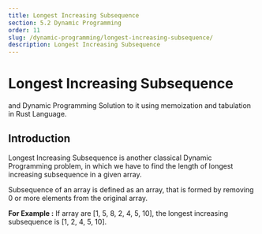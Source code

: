 ```yaml
---
title: Longest Increasing Subsequence
section: 5.2 Dynamic Programming
order: 11
slug: /dynamic-programming/longest-increasing-subsequence/
description: Longest Increasing Subsequence
---
```


# Longest Increasing Subsequence
and Dynamic Programming Solution to it using memoization and tabulation in Rust Language.

## Introduction

Longest Increasing Subsequence is another classical Dynamic Programming problem, in which we have to find the length of longest increasing subsequence in a given array.

Subsequence of an array is defined as an array, that is formed by removing 0 or more elements from the original array.

**For Example :** If array are [1, 5, 8, 2, 4, 5, 10], the longest increasing subsequence is [1, 2, 4, 5, 10].
